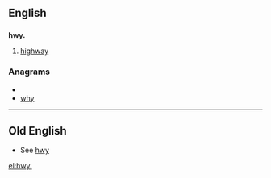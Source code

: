 ==English==

==={{abbreviation}}===
'''hwy.'''

# [[highway]]

===Anagrams===
* {{alphagram|hwy}}
* [[why#English|why]]

----

==Old English==
* See [[hwy]]

[[el:hwy.]]